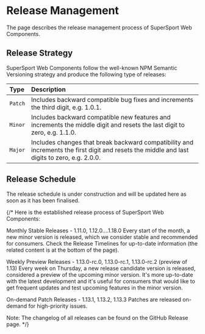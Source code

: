 
# Release Management

The page describes the release management process of SuperSport Web Components.

## Release Strategy

SuperSport Web Components follow the well-known NPM Semantic Versioning strategy and produce the following type of releases:

| Type    | Description                                                                                                                                  |
| :------ | :------------------------------------------------------------------------------------------------------------------------------------------- |
| `Patch` | Includes backward compatible bug fixes and increments the third digit, e.g. 1.0.1.                                                           |
| `Minor` | Includes backward compatible new features and increments the middle digit and resets the last digit to zero, e.g. 1.1.0.                     |
| `Major` | Includes changes that break backward compatibility and increments the first digit and resets the middle and last digits to zero, e.g. 2.0.0. |

## Release Schedule

<Callout type="warning" emoji="⚠️">
	The release schedule is under construction and will be updated here as soon as
	it has been finalised.
</Callout>

{/* Here is the established release process of SuperSport Web Components:

Monthly Stable Releases - 1.11.0, 1.12.0....1.18.0
Every start of the month, a new minor version is released, which we consider stable and recommended for consumers. Check the Release Timelines for up-to-date information (the related content is at the bottom of the page).

Weekly Preview Releases - 1.13.0-rc.0, 1.13.0-rc.1, 1.13.0-rc.2 (preview of 1.13)
Every week on Thursday, a new release candidate version is released, considered a preview of the upcoming minor version. It's more up-to-date with the latest development and it's useful for consumers that would like to get frequent updates and test upcoming features in the minor version.

On-demand Patch Releases - 1.13.1, 1.13.2, 1.13.3
Patches are released on-demand for high-priority issues.

Note: The changelog of all releases can be found on the GitHub Release page. */}
